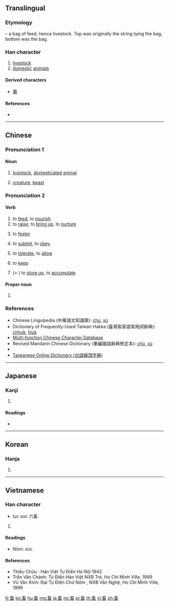 ==Translingual==

===Etymology===
{{Han compound|玄|田|ls=p}} – a bag of feed, hence livestock. Top was originally the string tying the bag, bottom was the bag.

===Han character===
{{Han char|rn=102|rad=田|as=05|sn=10|four=00603|canj=YVIW|ids=⿱玄田}}

# [[livestock]]
# [[domestic]] [[animal]]s

====Derived characters====
* [[蓄]]

====References====
* {{Han ref|kx=0761.120|dkj=21814|dj=1171.050|hdz=42538.040|uh=755C|ud=30044|bh=AF62|bd=44898}}

----

==Chinese==
{{zh-forms}}

===Pronunciation 1===
{{zh-pron
|m=chù
|c=cuk1
|h=pfs=chhuk/hiuk
|mn=thek/thiok
|mn_note=thek - vernacular; thiok - literary
|mc=y
|oc=y
|ma=
|cat=n
}}

====Noun====
{{zh-noun}}

# [[livestock]], [[domesticated]] [[animal]]
#: {{zh-x|家畜{chù}|domesticated animal}}
# [[creature]], [[beast]]
#: {{zh-x|畜{chù}生|beast, brute}}

===Pronunciation 2===
{{zh-pron
|m=xù
|c=cuk1
|h=pfs=hiuk
|mn=hiok
|mc=y
|oc=y
|ma=
|cat=v,pn
}}

====Verb====
{{zh-verb}}

# to [[feed]], to [[nourish]]
# to [[raise]], to [[bring up]], to [[nurture]]
# {{zh-obsolete}} to [[foster]]
# {{zh-obsolete}} to [[submit]], to [[obey]]
# {{zh-obsolete}} to [[tolerate]], to [[allow]]
# {{zh-obsolete}} to [[keep]]
# {{zh-obsolete}} (= {{zh-l|蓄}}) to [[store up]], to [[accumulate]]

====Proper noun====
{{zh-proper noun}}

# {{surname|lang=zh}}

===References===
* Chinese Linguipedia (中華語文知識庫): [http://chinese-linguipedia.org/clk/search/%E7%95%9C/97539/192345 chù], [http://chinese-linguipedia.org/clk/search/%E7%95%9C/97539/357445 xù]
* Dictionary of Frequently-Used Taiwan Hakka (臺灣客家語常用詞辭典): [http://hakka.dict.edu.tw/hakkadict/result_detail.jsp?n_no=1718&soundtype=0&sample=%E7%95%9C chhuk], [http://hakka.dict.edu.tw/hakkadict/result_detail.jsp?soundtype=0&sample=%E7%95%9C&n_no=5414 hiuk]
* [http://humanum.arts.cuhk.edu.hk/Lexis/lexi-mf/search.php?word=%E7%95%9C Multi-function Chinese Character Database]
* Revised Mandarin Chinese Dictionary (重編國語辭典修定本): [http://dict.revised.moe.edu.tw/cgi-bin/newDict/dict.sh?cond=%5E%AFb%24&pieceLen=50&fld=1&cat=&ukey=1046446190&serial=1&recNo=1&op=f&imgFont=1 chù], [http://dict.revised.moe.edu.tw/cgi-bin/newDict/dict.sh?cond=%5E%AFb%24&pieceLen=50&fld=1&cat=&ukey=-889077693&serial=1&recNo=0&op=f&imgFont=1 xù]
* {{thcwd|6359}}
* [http://210.240.194.97/tg/jitian/tgjt.asp Taiwanese Online Dictionary (台語線頂字典)]

----

==Japanese==

===Kanji===
{{ja-kanji|grade=c|rs=田05}}

# {{defn|lang=ja|sort=田05}}

====Readings====
* {{ja-readings|goon=[[ちく]] (chiku), [[きく]] (kiku)|kanon=[[ちく]] (chiku), [[きく]] (kiku)|kun=[[たくわえる]] (takuwaeru), [[やしなう]] (yashinau), [[かう]] (kau)}}

----

==Korean==

===Hanja===
{{ko-hanja|hangeul=[[축]], [[휵]]|eumhun=|rv=chuk, hyuk|mr=ch'uk, hyuk|y=chwuk, hyuk}}

# {{defn|lang=ko|sort=田05}}

----

==Vietnamese==

===Han character===
{{vi-hantu|[[súc]], [[húc]], [[sục]]|rs=田05}}

* lục súc 六畜
# {{defn|lang=vi|sort=田05}}

====Readings====
* Nôm: súc

====References====
* Thiều Chửu : Hán Việt Tự Điển Hà Nội 1942
* Trần Văn Chánh: Từ Điển Hán Việt NXB Trẻ, Ho Chi Minh Ville, 1999
* Vũ Văn Kính: Đại Tự Điển Chữ Nôm , NXB Văn Nghệ, Ho Chi Minh Ville, 1999

[[fr:畜]]
[[ko:畜]]
[[hu:畜]]
[[mg:畜]]
[[ja:畜]]
[[no:畜]]
[[pl:畜]]
[[th:畜]]
[[vi:畜]]
[[zh:畜]]